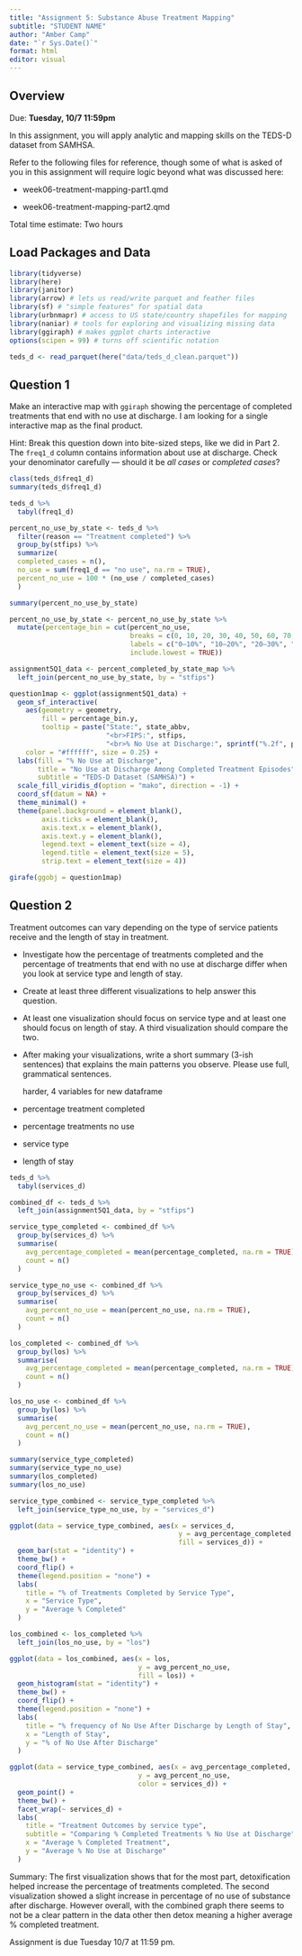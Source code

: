 ```yaml
---
title: "Assignment 5: Substance Abuse Treatment Mapping"
subtitle: "STUDENT NAME"
author: "Amber Camp"
date: "`r Sys.Date()`"
format: html
editor: visual
---
```


## Overview

Due: **Tuesday, 10/7 11:59pm**

In this assignment, you will apply analytic and mapping skills on the TEDS-D dataset from SAMHSA.

Refer to the following files for reference, though some of what is asked of you in this assignment will require logic beyond what was discussed here:

-   week06-treatment-mapping-part1.qmd

-   week06-treatment-mapping-part2.qmd

Total time estimate: Two hours

## Load Packages and Data

```r
library(tidyverse)
library(here)
library(janitor) 
library(arrow) # lets us read/write parquet and feather files
library(sf) # "simple features" for spatial data
library(urbnmapr) # access to US state/country shapefiles for mapping
library(naniar) # tools for exploring and visualizing missing data
library(ggiraph) # makes ggplot charts interactive
options(scipen = 99) # turns off scientific notation

```

```r
teds_d <- read_parquet(here("data/teds_d_clean.parquet"))
```

## Question 1

Make an interactive map with `ggiraph` showing the percentage of completed treatments that end with no use at discharge. I am looking for a single interactive map as the final product.

Hint: Break this question down into bite-sized steps, like we did in Part 2. The `freq1_d` column contains information about use at discharge. Check your denominator carefully — should it be *all cases* or *completed cases*?

```r
class(teds_d$freq1_d)
summary(teds_d$freq1_d)

teds_d %>%
  tabyl(freq1_d)

percent_no_use_by_state <- teds_d %>%
  filter(reason == "Treatment completed") %>%
  group_by(stfips) %>%
  summarize(
  completed_cases = n(),
  no_use = sum(freq1_d == "no use", na.rm = TRUE),
  percent_no_use = 100 * (no_use / completed_cases)
  )

summary(percent_no_use_by_state)

percent_no_use_by_state <- percent_no_use_by_state %>%
  mutate(percentage_bin = cut(percent_no_use, 
                              breaks = c(0, 10, 20, 30, 40, 50, 60, 70, 80, 90, 100),
                              labels = c("0–10%", "10–20%", "20–30%", "30–40%", "40–50%", "50–60%", "60–70%", "70–80%", "80–90%", "90–100%"),
                              include.lowest = TRUE))

assignment5Q1_data <- percent_completed_by_state_map %>%
  left_join(percent_no_use_by_state, by = "stfips")

question1map <- ggplot(assignment5Q1_data) +
  geom_sf_interactive(
    aes(geometry = geometry,
        fill = percentage_bin.y,
        tooltip = paste("State:", state_abbv,
                        "<br>FIPS:", stfips,
                        "<br>% No Use at Discharge:", sprintf("%.2f", percent_no_use), "%")),
    color = "#ffffff", size = 0.25) +
  labs(fill = "% No Use at Discharge",
       title = "No Use at Discharge Among Completed Treatment Episodes",
       subtitle = "TEDS-D Dataset (SAMHSA)") +
  scale_fill_viridis_d(option = "mako", direction = -1) +
  coord_sf(datum = NA) +
  theme_minimal() +
  theme(panel.background = element_blank(),
        axis.ticks = element_blank(),
        axis.text.x = element_blank(),
        axis.text.y = element_blank(),
        legend.text = element_text(size = 4),
        legend.title = element_text(size = 5),
        strip.text = element_text(size = 4))

girafe(ggobj = question1map)
```

## Question 2

Treatment outcomes can vary depending on the type of service patients receive and the length of stay in treatment.

-   Investigate how the percentage of treatments completed and the percentage of treatments that end with no use at discharge differ when you look at service type and length of stay.

-   Create at least three different visualizations to help answer this question.

-   At least one visualization should focus on service type and at least one should focus on length of stay. A third visualization should compare the two.

-   After making your visualizations, write a short summary (3-ish sentences) that explains the main patterns you observe. Please use full, grammatical sentences.

    harder, 4 variables for new dataframe

-   percentage treatment completed

-   percentage treatments no use

-   service type

-    length of stay

```r
teds_d %>% 
  tabyl(services_d)

combined_df <- teds_d %>%
  left_join(assignment5Q1_data, by = "stfips")

service_type_completed <- combined_df %>%
  group_by(services_d) %>%
  summarise(
    avg_percentage_completed = mean(percentage_completed, na.rm = TRUE),
    count = n()
  )

service_type_no_use <- combined_df %>%
  group_by(services_d) %>%
  summarise(
    avg_percent_no_use = mean(percent_no_use, na.rm = TRUE),
    count = n()
  )

los_completed <- combined_df %>%
  group_by(los) %>%
  summarise(
    avg_percentage_completed = mean(percentage_completed, na.rm = TRUE),
    count = n()
  )

los_no_use <- combined_df %>%
  group_by(los) %>%
  summarise(
    avg_percent_no_use = mean(percent_no_use, na.rm = TRUE),
    count = n()
  )

summary(service_type_completed)
summary(service_type_no_use)
summary(los_completed)
summary(los_no_use)

service_type_combined <- service_type_completed %>%
  left_join(service_type_no_use, by = "services_d")

ggplot(data = service_type_combined, aes(x = services_d,
                                          y = avg_percentage_completed,
                                          fill = services_d)) +
  geom_bar(stat = "identity") +
  theme_bw() +
  coord_flip() +
  theme(legend.position = "none") +
  labs(
    title = "% of Treatments Completed by Service Type",
    x = "Service Type",
    y = "Average % Completed"
  )

los_combined <- los_completed %>%
  left_join(los_no_use, by = "los")

ggplot(data = los_combined, aes(x = los,
                                y = avg_percent_no_use,
                                fill = los)) +
  geom_histogram(stat = "identity") +
  theme_bw() +
  coord_flip() +
  theme(legend.position = "none") +
  labs(
    title = "% frequency of No Use After Discharge by Length of Stay",
    x = "Length of Stay",
    y = "% of No Use After Discharge"
  )

ggplot(data = service_type_combined, aes(x = avg_percentage_completed,
                                y = avg_percent_no_use,
                                color = services_d)) +
  geom_point() +
  theme_bw() +
  facet_wrap(~ services_d) + 
  labs(
    title = "Treatment Outcomes by service type",
    subtitle = "Comparing % Completed Treatments % No Use at Discharge",
    x = "Average % Completed Treatment",
    y = "Average % No Use at Discharge"
  )
```

Summary: The first visualization shows that for the most part, detoxification helped increase the percentage of treatments completed. The second visualization showed a slight increase in percentage of no use of substance after discharge. However overall, with the combined graph there seems to not be a clear pattern in the data other then detox meaning a higher average % completed treatment.

Assignment is due Tuesday 10/7 at 11:59 pm.
